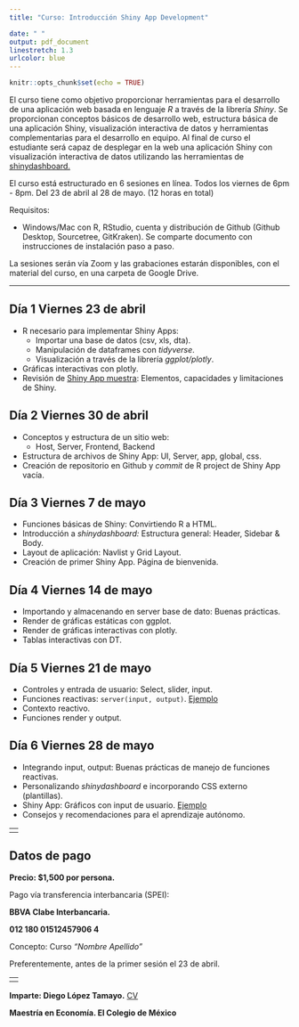 ```yaml
---
title: "Curso: Introducción Shiny App Development"

date: " "
output: pdf_document
linestretch: 1.3
urlcolor: blue
---
```


```r
knitr::opts_chunk$set(echo = TRUE)
```

El curso tiene como objetivo proporcionar herramientas para el desarrollo de una aplicación web basada en lenguaje *R* a través de la librería *Shiny*. Se proporcionan conceptos básicos de desarrollo web, estructura básica de una aplicación Shiny, visualización interactiva de datos y herramientas complementarias para el desarrollo en equipo. Al final de curso el estudiante será capaz de desplegar en la web una aplicación Shiny con visualización interactiva de datos utilizando las herramientas de [shinydashboard.](https://rstudio.github.io/shinydashboard/index.html)

El curso está estructurado en 6 sesiones en línea. Todos los viernes de 6pm - 8pm. Del 23 de abril al 28 de mayo. (12 horas en total)


Requisitos:

- Windows/Mac con R, RStudio, cuenta y distribución de Github (Github Desktop, Sourcetree, GitKraken). Se comparte documento con instrucciones de instalación paso a paso.  

La sesiones serán vía Zoom y las grabaciones estarán disponibles, con el material del curso, en una carpeta de Google Drive.

---

## Día 1 Viernes 23 de abril

* R necesario para implementar Shiny Apps: 
  + Importar una base de datos (csv, xls, dta).
  + Manipulación de dataframes con *tidyverse*.
  + Visualización a través de la librería *ggplot/plotly*.
* Gráficas interactivas con plotly.
* Revisión de [Shiny App muestra](https://diego-lopezt.shinyapps.io/Poblacion_Economia/): Elementos, capacidades y limitaciones de Shiny.

## Día 2 Viernes 30 de abril

* Conceptos y estructura de un sitio web:
  + Host, Server, Frontend, Backend
* Estructura de archivos de Shiny App: UI, Server, app, global, css.
* Creación de repositorio en Github y *commit* de R project de Shiny App vacía.

## Día 3 Viernes 7 de mayo

* Funciones básicas de Shiny: Convirtiendo R a HTML.
* Introducción a *shinydashboard:* Estructura general: Header, Sidebar & Body.
* Layout de aplicación: Navlist y Grid Layout.
* Creación de primer Shiny App. Página de bienvenida.

## Día 4 Viernes 14 de mayo

* Importando y almacenando en server base de dato: Buenas prácticas.
* Render de gráficas estáticas con ggplot.
* Render de gráficas interactivas con plotly.
* Tablas interactivas con DT.

## Día 5 Viernes 21 de mayo

* Controles y entrada de usuario: Select, slider, input.
* Funciones reactivas: `server(input, output)`. [Ejemplo](https://shiny.rstudio.com/gallery/single-file-shiny-app.html)
* Contexto reactivo.
* Funciones render y output.

## Día 6 Viernes 28 de mayo

* Integrando input, output: Buenas prácticas de manejo de funciones reactivas.
* Personalizando *shinydashboard* e incorporando CSS externo (plantillas).
* Shiny App: Gráficos con input de usuario. [Ejemplo](https://diego-lopezt.shinyapps.io/Mapas_ENSANUT/)
* Consejos y recomendaciones para el aprendizaje autónomo.

---
$\text{ }$
---

## Datos de pago

**Precio: $1,500 por persona.**  

Pago vía transferencia interbancaria (SPEI):  

**BBVA Clabe Interbancaria.**  

**012 180 01512457906 4**  

Concepto: Curso *"Nombre Apellido"*

Preferentemente, antes de la primer sesión el 23 de abril. 

---
$\text{ }$
---

**Imparte: Diego López Tamayo.** [CV](https://diego-eco.github.io/) 

**Maestría en Economía. El Colegio de México**  



